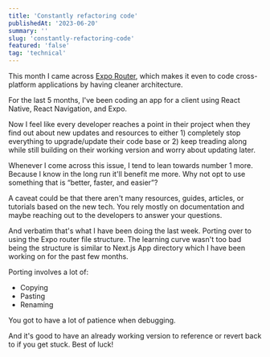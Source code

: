 ```yaml
---
title: 'Constantly refactoring code'
publishedAt: '2023-06-20'
summary: ''
slug: 'constantly-refactoring-code'
featured: 'false'
tag: 'technical'
---
```


This month I came across [Expo Router](https://docs.expo.dev/router/introduction/), which makes it even to code cross-platform applications by having cleaner architecture.

For the last 5 months, I've been coding an app for a client using React Native, React Navigation, and Expo.

Now I feel like every developer reaches a point in their project when they find out about new updates and resources to either 1) completely stop everything to upgrade/update their code base or 2) keep treading along while still building on their working version and worry about updating later.

Whenever I come across this issue, I tend to lean towards number 1 more. Because I know in the long run it'll benefit me more. Why not opt to use something that is “better, faster, and easier”?

A caveat could be that there aren't many resources, guides, articles, or tutorials based on the new tech. You rely mostly on documentation and maybe reaching out to the developers to answer your questions.

And verbatim that's what I have been doing the last week. Porting over to using the Expo router file structure. The learning curve wasn't too bad being the structure is similar to Next.js App directory which I have been working on for the past few months.


Porting involves a lot of:

- Copying
- Pasting
- Renaming

You got to have a lot of patience when debugging.

And it's good to have an already working version to reference or revert back to if you get stuck. Best of luck!